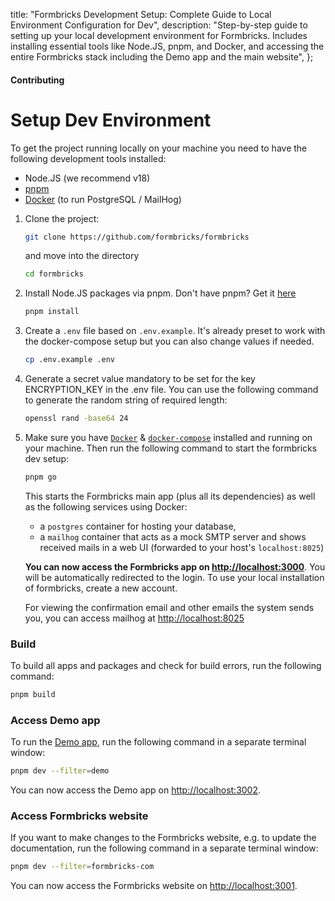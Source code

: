   title: "Formbricks Development Setup: Complete Guide to Local Environment Configuration for Dev",
  description: "Step-by-step guide to setting up your local development environment for Formbricks. Includes installing essential tools like Node.JS, pnpm, and Docker, and accessing the entire Formbricks stack including the Demo app and the main website",
};

#### Contributing

# Setup Dev Environment

To get the project running locally on your machine you need to have the following development tools installed:

- Node.JS (we recommend v18)
- [pnpm](https://pnpm.io/)
- [Docker](https://www.docker.com/) (to run PostgreSQL / MailHog)

1. Clone the project:

   <CodeGroup title="Git clone Formbricks monorepo">

   ```bash
   git clone https://github.com/formbricks/formbricks
   ```

   </CodeGroup>

   and move into the directory

   <CodeGroup title="Move into the Formbricks monorepo">

   ```bash
   cd formbricks
   ```

   </CodeGroup>

1. Install Node.JS packages via pnpm. Don't have pnpm? Get it [here](https://pnpm.io/installation)

   <CodeGroup title="Install dependencies via pnpm">

   ```bash
   pnpm install
   ```

   </CodeGroup>

1. Create a `.env` file based on `.env.example`. It's already preset to work with the docker-compose setup but you can also change values if needed.

   <CodeGroup title="Define environment variables">

   ```bash
   cp .env.example .env
   ```

   </CodeGroup>

1. Generate a secret value mandatory to be set for the key ENCRYPTION_KEY in the .env file. You can use the following command to generate the random string of required length:

   <CodeGroup title="Set value of ENCRYPTION_KEY">

   ```bash
   openssl rand -base64 24
   ```

   </CodeGroup>


1. Make sure you have [`Docker`](https://docs.docker.com/compose/) & [`docker-compose`](https://docs.docker.com/compose/) installed and running on your machine. Then run the following command to start the formbricks dev setup:

   <CodeGroup title="Start Formbricks Dev Setup">

   ```bash
   pnpm go
   ```

   </CodeGroup>

   This starts the Formbricks main app (plus all its dependencies) as well as the following services using Docker:

   - a `postgres` container for hosting your database,
   - a `mailhog` container that acts as a mock SMTP server and shows received mails in a web UI (forwarded to your host's `localhost:8025`)

   **You can now access the Formbricks app on [http://localhost:3000](http://localhost:3000)**. You will be automatically redirected to the login. To use your local installation of formbricks, create a new account.

   For viewing the confirmation email and other emails the system sends you, you can access mailhog at [http://localhost:8025](http://localhost:8025)

### Build

To build all apps and packages and check for build errors, run the following command:

<CodeGroup title="Build Formbricks stack">

```bash
pnpm build
```

</CodeGroup>

### Access Demo app

To run the [Demo app](/docs/contributing/demo), run the following command in a separate terminal window:

<CodeGroup title="Start Formbricks Demo App">

```bash
pnpm dev --filter=demo
```

</CodeGroup>

You can now access the Demo app on [http://localhost:3002](http://localhost:3002).

### Access Formbricks website

If you want to make changes to the Formbricks website, e.g. to update the documentation, run the following command in a separate terminal window:

<CodeGroup title="Start Formbricks Website">

```bash
pnpm dev --filter=formbricks-com
```

</CodeGroup>

You can now access the Formbricks website on [http://localhost:3001](http://localhost:3001).

